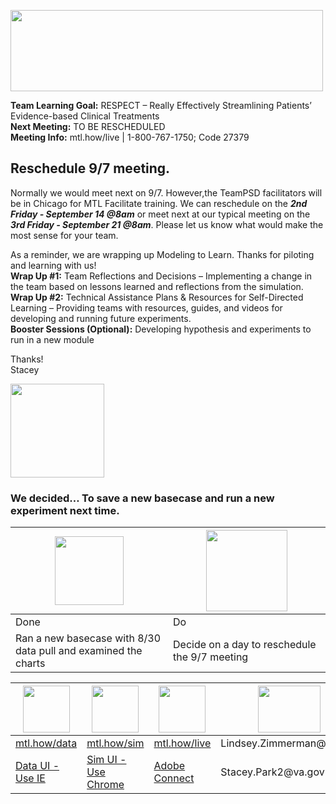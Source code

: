 <!-- MTL Logo, HTML img tag -->
<img src = "https://raw.githubusercontent.com/lzim/teampsd/teampsd_style/mtl_logo/mtl_testdontguess_sm.png"
     height = "130" width = "500"> 
 

**Team Learning Goal:** RESPECT – Really Effectively Streamlining Patients’ Evidence-based Clinical Treatments  
**Next Meeting:** TO BE RESCHEDULED  
**Meeting Info:** mtl.how/live | 1-800-767-1750; Code 27379    

## Reschedule 9/7 meeting.  
Normally we would meet next on 9/7. However,the TeamPSD facilitators will be in Chicago for MTL Facilitate training. We can reschedule on the ***2nd Friday - September 14 @8am*** or meet next at our typical meeting on the ***3rd Friday - September 21 @8am***.
Please let us know what would make the most sense for your team.  

As a reminder, we are wrapping up Modeling to Learn. Thanks for piloting and learning with us!    
**Wrap Up #1:** Team Reflections and Decisions – Implementing a change in the team based on lessons learned and reflections from the simulation.   
**Wrap Up #2:** Technical Assistance Plans & Resources for Self-Directed Learning – Providing teams with resources, guides, and videos for developing and running future experiments.  
**Booster Sessions (Optional):**  Developing hypothesis and experiments to run in a new module  

Thanks!  
Stacey


<!-- Learning Objectives Icon -->
<img src = "https://raw.githubusercontent.com/lzim/teampsd/hexagon_icons/np_star_778913_003F72.png"
     height = "150" width = "150">  

### We decided... To save a new basecase and run a new experiment next time.

<img src = "https://raw.githubusercontent.com/lzim/teampsd/hexagon_icons/np_hexagon-check-mark_309690_003F72.png" height = "110" width = "110"> | <img src = "https://raw.githubusercontent.com/lzim/teampsd/hexagon_icons/np_synchronize_778914_003F72.png" height = "130" width = "130">
--- | ---
Done | Do
Ran a new basecase with 8/30 data pull and examined the charts | Decide on a day to reschedule the 9/7 meeting


<!-- Resources Links -->
<img src = "https://raw.githubusercontent.com/lzim/teampsd/hexagon_icons/np_bar-chart-decline_869492_598527.png" height = "75" width = "75"> | <img src = "https://raw.githubusercontent.com/lzim/teampsd/hexagon_icons/np_line-chart_544281_598527.png" height = "75" width = "75"> | <img src = "https://raw.githubusercontent.com/lzim/teampsd/hexagon_icons/np_feedback_546911_598527.png" height = "75" width = "75"> | <img src = "https://raw.githubusercontent.com/lzim/teampsd/teampsd_style/teampsd_logo/va_team_psd_logo_sq_sm.png" height = "75" width = "100">
--- | --- | --- | ---
[mtl.how/data](http://mtl.how/data) | [mtl.how/sim](http://mtl.how/sim) | [mtl.how/live](http://mtl.how/live) | Lindsey.Zimmerman@va.gov
[Data UI - Use IE](http://mtl.how/data) | [Sim UI - Use Chrome](http://mtl.how/sim) |   [Adobe Connect](http://mtl.how/live) | Stacey.Park2@va.gov 
